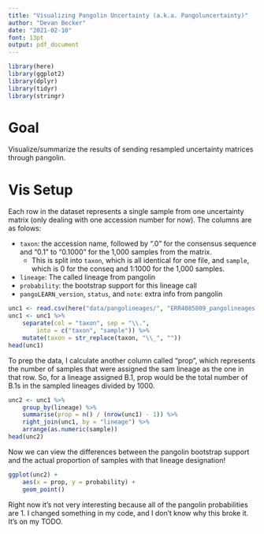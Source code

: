 ```yaml
---
title: "Visualizing Pangolin Uncertainty (a.k.a. Pangoluncertainty)"
author: "Devan Becker"
date: "2021-02-10"
font: 13pt
output: pdf_document
---
```


```r
library(here)
library(ggplot2)
library(dplyr)
library(tidyr)
library(stringr)
```

# Goal

Visualize/summarize the results of sending resampled uncertainty matrices through pangolin.

# Vis Setup

Each row in the dataset represents a single sample from one uncertainty matrix (only dealing with one accession number for now). The columns are as folows:

- `taxon`: the accession name, followed by ".0" for the consensus sequence and "0.1" to "0.1000" for the 1,000 samples from the matrix.
    - This is split into `taxon`, which is all identical for one file, and `sample`, which is 0 for the conseq and 1:1000 for the 1,000 samples.
- `lineage`: The called lineage from pangolin
- `probability`: the bootstrap support for this lineage call
- `pangoLEARN_version`, `status`, and `note`: extra info from pangolin

```r
unc1 <- read.csv(here("data/pangolineages/", "ERR4085809_pangolineages.csv"))
unc1 <- unc1 %>% 
    separate(col = "taxon", sep = "\\.", 
        into = c("taxon", "sample")) %>% 
    mutate(taxon = str_replace(taxon, "\\_", ""))
head(unc1)
```

To prep the data, I calculate another column called "prop", which represents the number of samples that were assigned the sam lineage as the one in that row. So, for a lineage assigned B.1, prop would be the total number of B.1s in the sampled lineages divided by 1000. 

```r
unc2 <- unc1 %>%
    group_by(lineage) %>%
    summarise(prop = n() / (nrow(unc1) - 1)) %>%
    right_join(unc1, by = "lineage") %>%
    arrange(as.numeric(sample))
head(unc2)
```

Now we can view the differences between the pangolin bootstrap support and the actual proportion of samples with that lineage designation!

```r
ggplot(unc2) + 
    aes(x = prop, y = probability) + 
    geom_point()
```

Right now it's not very interesting because all of the pangolin probabilities are 1. I changed something in my code, and I don't know why this broke it. It's on my TODO.



